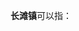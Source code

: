 '''长滩镇'''可以指：
{{PRC admin/disambig|21/01/22/110/000|42/08/81/111/000|45/07/03/106/000|50/01/01/155/000|51/03/22/126/000}}
{{disambig|cat=三字中国镇名消歧义}}